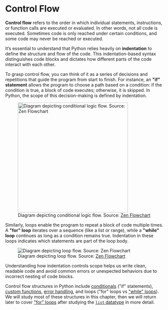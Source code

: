# Control Flow

**Control flow** refers to the order in which individual statements, instructions, or function calls are executed or evaluated. In other words, not all code is executed. Sometimes code is only reached under certain conditions, and some code may never be reached or executed.


It's essential to understand that Python relies heavily on **indentation** to define the structure and flow of the code. This indentation-based syntax distinguishes code blocks and dictates how different parts of the code interact with each other.



To grasp control flow, you can think of it as a series of decisions and repetitions that guide the program from start to finish. For instance, an **\"if\" statement** allows the program to choose a path based on a condition: if the condition is true, a block of code executes; otherwise, it is skipped. In Python, the scope of this decision-making is defined by indentation.

![Diagram depicting conditional logic flow. Source: [Zen Flowchart](https://www.zenflowchart.com/guides/if-else-flowchart)](../../../images/control-flow-if-else.png){height=350}

Similarly, loops enable the program to repeat a block of code multiple times. A **\"for\" loop** iterates over a sequence (like a list or range), while a **\"while\" loop** continues as long as a condition remains true. Indentation in these loops indicates which statements are part of the loop body.

![Diagram depicting loop flow. Source: [Zen Flowchart](https://www.zenflowchart.com/blog/for-loop-flowchart)](../../../images/control-flow-loops.png){.img-fluid style="max-height:350;"}

Understanding how indentation controls scope helps us write clean, readable code and avoid common errors or unexpected behaviors due to incorrect nesting of code blocks.




Control flow structures in Python include [conditionals](onditional-logic.qmd) (\"if\" statements), [custom functions](custom-functions.qmd), [error handling](errors.qmd), and loops (\"for" loops vs [\"while\" loops](while-loops.qmd)). We will study most of these structures in this chapter, then we will return later to cover [\"for\" loops](../../data-processing/for-loops.qmd) after studying the [`list` datatype](../container-datatypes/lists.qmd) in more detail.
